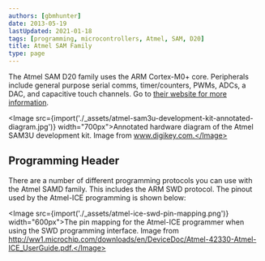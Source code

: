 ```yaml
---
authors: [gbmhunter]
date: 2013-05-19
lastUpdated: 2021-01-18
tags: [programming, microcontrollers, Atmel, SAM, D20]
title: Atmel SAM Family
type: page
---
```


The Atmel SAM D20 family uses the ARM Cortex-M0+ core. Peripherals include general purpose serial comms, timer/counters, PWMs, ADCs, a DAC, and capacitive touch channels. Go to [their website for more information](http://www.atmel.com/microsite/samd20/).

<Image src={import('./_assets/atmel-sam3u-development-kit-annotated-diagram.jpg')} width="700px">Annotated hardware diagram of the Atmel SAM3U development kit. Image from www.digikey.com.</Image>

## Programming Header

There are a number of different programming protocols you can use with the Atmel SAMD family. This includes the ARM SWD protocol. The pinout used by the Atmel-ICE programming is shown below:

<Image src={import('./_assets/atmel-ice-swd-pin-mapping.png')} width="600px">The pin mapping for the Atmel-ICE programmer when using the SWD programming interface. Image from http://ww1.microchip.com/downloads/en/DeviceDoc/Atmel-42330-Atmel-ICE_UserGuide.pdf.</Image>
